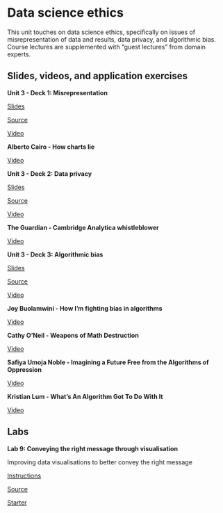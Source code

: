 # Data science ethics {#ethics}

This unit touches on data science ethics, specifically on issues of misrepresentation of data and results, data privacy, and algorithmic bias.
Course lectures are supplemented with "guest lectures" from domain experts.

## Slides, videos, and application exercises

::: {.slide-deck}
**Unit 3 - Deck 1: Misrepresentation**

::: {.slides}
[Slides](https://rstudio-education.github.io/datascience-box/course-materials/slides/u3-d01-misrepresentation/u3-d01-misrepresentation.html#1)
:::

::: {.source}
[Source](https://github.com/rstudio-education/datascience-box/tree/master/course-materials/slides/u3-d01-misrepresentation)
:::

::: {.video}
[Video](https://youtu.be/C_-rTKfswUI)
:::
:::

::: {.guest-lecture}
**Alberto Cairo - How charts lie**

::: {.video}
[Video](https://youtu.be/Low28hx4wyk)
:::
:::

::: {.slide-deck}
**Unit 3 - Deck 2: Data privacy**

::: {.slides}
[Slides](https://rstudio-education.github.io/datascience-box/course-materials/slides/u3-d02-privacy/u3-d02-privacy.html#1)
:::

::: {.source}
[Source](https://github.com/rstudio-education/datascience-box/tree/master/course-materials/slides/u3-d02-privacy)
:::

::: {.video}
[Video](https://youtu.be/c4fvdoNbcSw)
:::
:::

::: {.guest-lecture}
**The Guardian - Cambridge Analytica whistleblower**

::: {.video}
[Video](https://youtu.be/FXdYSQ6nu-M)
:::
:::

::: {.slide-deck}
**Unit 3 - Deck 3: Algorithmic bias**

::: {.slides}
[Slides](https://rstudio-education.github.io/datascience-box/course-materials/slides/u3-d03-algorithmic-bias/u3-d03-algorithmic-bias.html#1)
:::

::: {.source}
[Source](https://github.com/rstudio-education/datascience-box/tree/master/course-materials/slides/u3-d03-algorithmic-bias)
:::

::: {.video}
[Video](https://youtu.be/E2eD72pwtps)
:::
:::

::: {.guest-lecture}
**Joy Buolamwini - How I'm fighting bias in algorithms**

::: {.video}
[Video](https://youtu.be/UG_X_7g63rY)
:::
:::

::: {.guest-lecture}
**Cathy O'Neil - Weapons of Math Destruction**

::: {.video}
[Video](https://youtu.be/TQHs8SA1qpk)
:::
:::

::: {.guest-lecture}
**Safiya Umoja Noble - Imagining a Future Free from the Algorithms of Oppression**

::: {.video}
[Video](https://youtu.be/tNi_U1Bb1S0)
:::
:::

::: {.guest-lecture}
**Kristian Lum - What's An Algorithm Got To Do With It**

::: {.video}
[Video](https://youtu.be/5zxDwA99soA)
:::
:::

## Labs

::: {.lab}
**Lab 9: Conveying the right message through visualisation**

Improving data visualisations to better convey the right message

::: {.instructions}
[Instructions](https://rstudio-education.github.io/datascience-box/course-materials/lab-instructions/lab-09/lab-09-better-viz.html)
:::

::: {.source}
[Source](https://github.com/rstudio-education/datascience-box/tree/master/course-materials/lab-instructions/lab-09)
:::

::: {.starter}
[Starter](https://github.com/rstudio-education/datascience-box/tree/master/course-materials/starters/lab/lab-09-better-viz)
:::
:::
